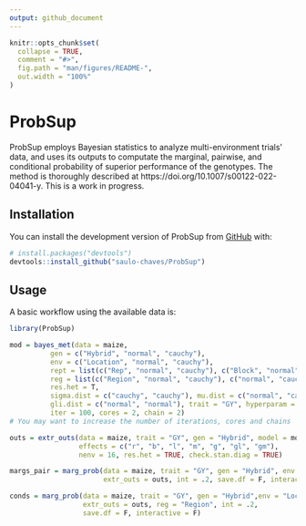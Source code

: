 ```yaml
---
output: github_document
---
```


<!-- README.md is generated from README.Rmd. Please edit that file -->

```r
knitr::opts_chunk$set(
  collapse = TRUE,
  comment = "#>",
  fig.path = "man/figures/README-",
  out.width = "100%"
)
```

# ProbSup

<!-- badges: start -->
<!-- badges: end -->

ProbSup employs Bayesian statistics to analyze multi-environment trials' data, and uses its outputs to computate the marginal, pairwise, and conditional probability of superior performance of the genotypes. The method is thoroughly described at https://doi.org/10.1007/s00122-022-04041-y. This is a work in progress.

## Installation

You can install the development version of ProbSup from [GitHub](https://github.com/) with:

``` r
# install.packages("devtools")
devtools::install_github("saulo-chaves/ProbSup")
```

## Usage

A basic workflow using the available data is:

```r
library(ProbSup)

mod = bayes_met(data = maize, 
          gen = c("Hybrid", "normal", "cauchy"), 
          env = c("Location", "normal", "cauchy"),
          rept = list(c("Rep", "normal", "cauchy"), c("Block", "normal", "cauchy")),
          reg = list(c("Region", "normal", "cauchy"), c("normal", "cauchy")),
          res.het = T,
          sigma.dist = c("cauchy", "cauchy"), mu.dist = c("normal", "cauchy"),
          gli.dist = c("normal", "normal"), trait = "GY", hyperparam = "default",
          iter = 100, cores = 2, chain = 2) 
# You may want to increase the number of iterations, cores and chains

outs = extr_outs(data = maize, trait = "GY", gen = "Hybrid", model = mod,
                 effects = c("r", "b", "l", "m", "g", "gl", "gm"),
                 nenv = 16, res.het = TRUE, check.stan.diag = TRUE)

margs_pair = marg_prob(data = maize, trait = "GY", gen = "Hybrid", env = "Location", 
                       extr_outs = outs, int = .2, save.df = F, interactive = F)

conds = marg_prob(data = maize, trait = "GY", gen = "Hybrid",env = "Location", 
                  extr_outs = outs, reg = "Region", int = .2,
                  save.df = F, interactive = F)


```


